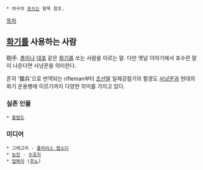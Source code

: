  * 야구의 [[포수]]는 항목 참조.

[[목차]]

== [[화기]]를 사용하는 사람 ==
砲手. [[총]]이나 [[대포]] 같은 [[화기]]를 쏘는 사람을 이르는 말. 다만 옛날 이야기에서 포수란 말이 나온다면 사냥꾼을 의미한다.

흔히 '獵兵'으로 번역되는 rifleman부터 [[조선]]말 일제강점기의 함경도 [[사냥꾼]]과 현대의 화기 운용병에 이르기까지 다양한 의미를 가지고 있다.

=== 실존 인물 ===
 * [[홍범도]]
=== 미디어 ===
 * 그레고리 - [[폴라리스 랩소디]]
 * [[능진]] - [[수호지]]
 * [[업복이]] ([[추노]])
